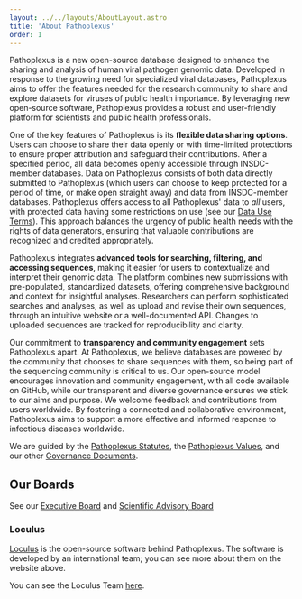 ```yaml
---
layout: ../../layouts/AboutLayout.astro
title: 'About Pathoplexus'
order: 1
---
```


Pathoplexus is a new open-source database designed to enhance the sharing and analysis of human viral pathogen genomic data.
Developed in response to the growing need for specialized viral databases, Pathoplexus aims to offer the features needed for the research community to share and explore datasets for viruses of public health importance.
By leveraging new open-source software, Pathoplexus provides a robust and user-friendly platform for scientists and public health professionals.

One of the key features of Pathoplexus is its **flexible data sharing options**.
Users can choose to share their data openly or with time-limited protections to ensure proper attribution and safeguard their contributions.
After a specified period, all data becomes openly accessible through INSDC-member databases.
Data on Pathoplexus consists of both data directly submitted to Pathoplexus (which users can choose to keep protected for a period of time, or make open straight away) and data from INSDC-member databases.
Pathoplexus offers access to all Pathoplexus' data to _all_ users, with protected data having some restrictions on use (see our [Data Use Terms](/about/terms-of-use/data-use-terms)).
This approach balances the urgency of public health needs with the rights of data generators, ensuring that valuable contributions are recognized and credited appropriately.

Pathoplexus integrates **advanced tools for searching, filtering, and accessing sequences**, making it easier for users to contextualize and interpret their genomic data.
The platform combines new submissions with pre-populated, standardized datasets, offering comprehensive background and context for insightful analyses.
Researchers can perform sophisticated searches and analyses, as well as upload and revise their own sequences, through an intuitive website or a well-documented API.
Changes to uploaded sequences are tracked for reproducibility and clarity.

Our commitment to **transparency and community engagement** sets Pathoplexus apart.
At Pathoplexus, we believe databases are powered by the community that chooses to share sequences with them, so being part of the sequencing community is critical to us.
Our open-source model encourages innovation and community engagement, with all code available on GitHub, while our transparent and diverse governance ensures we stick to our aims and purpose.
We welcome feedback and contributions from users worldwide.
By fostering a connected and collaborative environment, Pathoplexus aims to support a more effective and informed response to infectious diseases worldwide.

We are guided by the [Pathoplexus Statutes](/about/governance/pathoplexus-statutes), the [Pathoplexus Values](/about/governance/values),
and our other [Governance Documents](/about/governance).

## Our Boards

See our [Executive Board](/about/eb) and [Scientific Advisory Board](/about/sab)


### Loculus

[Loculus](https://github.com/loculus-project/loculus) is the open-source software behind Pathoplexus.
The software is developed by an international team; you can see more about them on the website above.

You can see the Loculus Team [here](https://loculus.org/#team).
